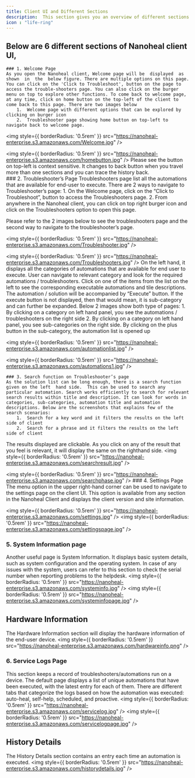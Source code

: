 ---
title: Client UI and Different Sections
description:  This section gives you an overview of different sections in the Nanoheal Client. Once you open the client using any of  the  3 options as discussed in the  'Opening  Nanoheal  Client'  section, you will be able to access below modules in the client
icon : "life-ring" 
---


  ## Below are 6 different sections of Nanoheal client UI,
    ### 1. Welcome Page
    As you open the Nanoheal client, Welcome page will be  displayed  as  shown  in  the  below figure. There are multiple options on this page. You can click on the 'Click to Troubleshoot', button on the page to access the trouble-shooters page. You can also click on the burger menu on top to explore other functions. To come back to welcome page, at any time, click on home button on the top-left of the client to come back to this page. There are two images below
        1.	Welcome page with different options that can be explored by clicking on burger icon
        2.	Troubleshooter page showing home button on top-left to navigate back to welcome page.

<img
  style={{ borderRadius: '0.5rem' }}
  src="https://nanoheal-enterprise.s3.amazonaws.com/Welcome.jpg"
/>

<img
  style={{ borderRadius: '0.5rem' }}
  src="https://nanoheal-enterprise.s3.amazonaws.com/homebutton.jpg"
/>
Please see the button on top-left is context sensitive. It changes to back button when you travel more than one sections and you can trace the history back.    
    ### 2. Troubleshooter’s Page
    Troubleshooters page list all the automations that are available for end-user to execute. There are 2 ways to navigate to Troubleshooter’s page:
      1.	On the Welcome page, click on the “Click to Troubleshoot”, button to access the Troubleshooters page.
      2.	From anywhere in the Nanoheal client, you can click on top right burger icon and click on the Troubleshooters option to open this page.

Please refer to the 2 images below to see the troubleshooters page and the second  way  to navigate to the troubleshooter’s page.

<img
  style={{ borderRadius: '0.5rem' }}
  src="https://nanoheal-enterprise.s3.amazonaws.com/Troubleshooter.jpg"
/>

<img
  style={{ borderRadius: '0.5rem' }}
  src="https://nanoheal-enterprise.s3.amazonaws.com/Troubleshooters.jpg"
/>
On the left hand, it displays all the categories of automations  that  are  available  for  end  user  to execute. User can navigate to relevant category and look for the  required  automations  / troubleshooters. Click on one of the items from the list on the left to see the corresponding executable automations and tile descriptions. The automation / solution will be accompanied by “Execute” button. If the execute button is not displayed, then that would mean, it is sub-category and can further be expanded. Below 2 images show both type of pages:
    1.	By clicking on a category on left hand panel, you see the automations / troubleshooters on the right side
    2.	By clicking on a category on left hand panel, you see sub-categories on the right side. By clicking on the plus button in the sub-category, the automation list is opened up

<img
  style={{ borderRadius: '0.5rem' }}
  src="https://nanoheal-enterprise.s3.amazonaws.com/automationlist.jpg"
/>

<img
  style={{ borderRadius: '0.5rem' }}
  src="https://nanoheal-enterprise.s3.amazonaws.com/automations1.jpg"
/>

    ### 3. Search function on Troubleshooter’s page
    As the solution list can be long enough, there is a search function given on the left  hand side.  This can be used to search any particular automation. Search works efficiently to search for relevant search results within title and description. It can look for words in categories, sub-categories, automation title and automation descriptions. Below are the screenshots that explains few of the search scenarios:
        1.	Search for a key word and it filters the results on the left side of client
        2.	Search for a phrase and it filters the results on the left side of client

The results displayed are clickable. As you click on any of the result that you feel is relevant, it will display the same on the righthand side.
<img
  style={{ borderRadius: '0.5rem' }}
  src="https://nanoheal-enterprise.s3.amazonaws.com/searchresult.jpg"
/>

<img
  style={{ borderRadius: '0.5rem' }}
  src="https://nanoheal-enterprise.s3.amazonaws.com/searchphase.jpg"
/>
    ### 4. Settings Page
The menu option in the upper right-hand corner can be used to navigate to the settings page on the client UI. This option is available from any section in the Nanoheal Client and displays the client version and site information.

<img
  style={{ borderRadius: '0.5rem' }}
  src="https://nanoheal-enterprise.s3.amazonaws.com/settings.jpg"
/>
<img
  style={{ borderRadius: '0.5rem' }}
  src="https://nanoheal-enterprise.s3.amazonaws.com/settingspage.jpg"
/>  
### 5. System Information page
Another useful page is System Information. It displays basic system details, such as system configuration and the operating system. In case of any issues with the system, users can refer to this section to check the serial number when reporting problems to the helpdesk.
<img
  style={{ borderRadius: '0.5rem' }}
  src="https://nanoheal-enterprise.s3.amazonaws.com/systeminfo.jpg"
/>
<img
  style={{ borderRadius: '0.5rem' }}
  src="https://nanoheal-enterprise.s3.amazonaws.com/systeminfopage.jpg"
/>  
## Hardware Information
The Hardware Information section will display the hardware information of the end-user device.
<img
  style={{ borderRadius: '0.5rem' }}
  src="https://nanoheal-enterprise.s3.amazonaws.com/hardwareinfo.png"
/>
### 6. Service Logs Page
This section keeps a record of troubleshooters/automations run on a device. The default page displays a list of unique automations that have been executed, with the latest entry for each of them. There are different tabs that categorize the logs based on how the automation was executed: auto-heal, self-help, scheduled, and proactive.
<img
  style={{ borderRadius: '0.5rem' }}
  src="https://nanoheal-enterprise.s3.amazonaws.com/servicelog.jpg"
/>
<img
  style={{ borderRadius: '0.5rem' }}
  src="https://nanoheal-enterprise.s3.amazonaws.com/servicelogpage.jpg"
/>  
## History Details
The History Details section contains an entry each time an automation is executed.
<img
  style={{ borderRadius: '0.5rem' }}
  src="https://nanoheal-enterprise.s3.amazonaws.com/historydetails.jpg"
/>